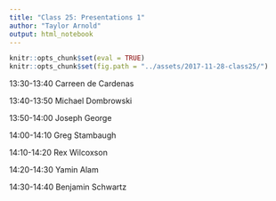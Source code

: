 ```yaml
---
title: "Class 25: Presentations 1"
author: "Taylor Arnold"
output: html_notebook
---
```


```r
knitr::opts_chunk$set(eval = TRUE)
knitr::opts_chunk$set(fig.path = "../assets/2017-11-28-class25/")
```


13:30-13:40	Carreen de Cardenas

13:40-13:50	Michael Dombrowski

13:50-14:00	Joseph George

14:00-14:10	Greg Stambaugh

14:10-14:20	Rex Wilcoxson

14:20-14:30	Yamin Alam

14:30-14:40	Benjamin Schwartz
